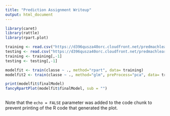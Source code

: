 ```yaml
---
title: "Prediction Assignment Writeup"
output: html_document
---
```




```r
library(caret)
library(rattle)
library(rpart.plot)

training <- read.csv("https://d396qusza40orc.cloudfront.net/predmachlearn/pml-training.csv")
testing <- read.csv("https://d396qusza40orc.cloudfront.net/predmachlearn/pml-testing.csv")
training <- training[,-1]
testing <- testing[,-1]

modelfit <- train(classe ~ ., method="rpart", data= training)
modelfit2 <- train(classe ~ ., method="glm", preProcess="pca", data= training)

print(modelfit$finalModel)
fancyRpartPlot(modelfit$finalModel, sub = "")
```



```r

```

Note that the `echo = FALSE` parameter was added to the code chunk to prevent printing of the R code that generated the plot.
